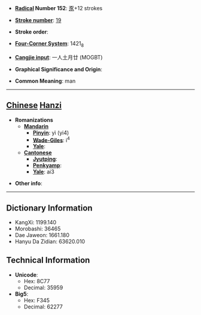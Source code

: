 * '''[[Wiktionary:Chinese radical index| Radical]] Number 152''': [[Wiktionary:Chinese radical index 豕|豕]]+12 strokes

* '''[[Wiktionary:Chinese total strokes index|Stroke number]]''': [[Wiktionary:Chinese total strokes index 19|19]]

* '''Stroke order''': 

* '''[[Wiktionary:Chinese four corner index|Four-Corner System]]''': 1421<sub>8</sub>

* '''[[Wiktionary:Chinese Cangjie index|Cangjie input]]''': 一人土月廿 (MOGBT)

* '''Graphical Significance and Origin''': 

* '''Common Meaning''': man

----

== [[Chinese]] [[Hanzi]] ==

* '''Romanizations'''
** '''[[Mandarin]]'''
*** '''[[Pinyin]]''': yì (yi4)
*** '''[[Wade-Giles]]''': i<sup>4</sup>
*** '''[[Yale]]''': 
** '''[[Cantonese]]'''
*** '''[[Jyutping]]''':
*** '''[[Penkyamp]]''': 
*** '''[[Yale]]''': ai3

* '''Other info''': 

----

== Dictionary Information ==

* KangXi: 1199.140
* Morobashi: 36465
* Dae Jaweon: 1661.180
* Hanyu Da Zidian: 63620.010

== Technical Information ==

* '''Unicode''':
** Hex: 8C77
** Decimal: 35959
* '''Big5''':
** Hex: F345
** Decimal: 62277